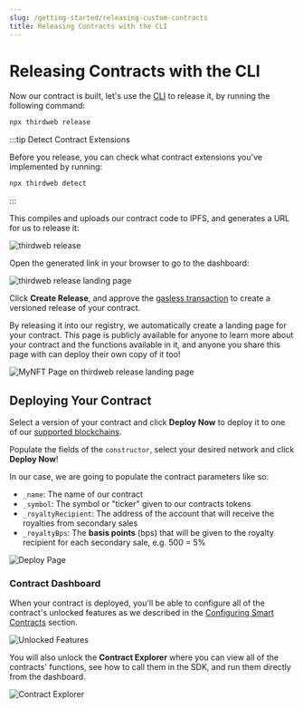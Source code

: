 ```yaml
---
slug: /getting-started/releasing-custom-contracts
title: Releasing Contracts with the CLI
---
```



# Releasing Contracts with the CLI

Now our contract is built, let's use the [CLI](/cli) to release it, by running the following command:

```bash
npx thirdweb release
```

:::tip Detect Contract Extensions

Before you release, you can check what contract extensions you've implemented by running:

```bash
npx thirdweb detect
```

:::

This compiles and uploads our contract code to IPFS, and generates a URL for us to release it:

![thirdweb release](./assets/npx-thirdweb-release.png)

Open the generated link in your browser to go to the dashboard:

![thirdweb release landing page](./assets/thirdweb-release-info.png)

Click **Create Release**, and approve the [gasless transaction](/web3-sdk/advanced-features/gasless-transactions) to create a
versioned release of your contract.

By releasing it into our registry, we automatically create a landing page for your contract.
This page is publicly available for anyone to learn more about your contract and the functions available in it, and
anyone you share this page with can deploy their own copy of it too!

![MyNFT Page on thirdweb release landing page](./assets/npx-thirdweb-release-my-page.png)

## Deploying Your Contract

Select a version of your contract and click **Deploy Now** to deploy it to one of our [supported blockchains](https://blog.thirdweb.com/guides/which-network-should-you-use).

Populate the fields of the `constructor`, select your desired network and click **Deploy Now**!

In our case, we are going to populate the contract parameters like so:

- `_name`: The name of our contract
- `_symbol`: The symbol or "ticker" given to our contracts tokens
- `_royaltyRecipient`: The address of the account that will receive the royalties from secondary sales
- `_royaltyBps`: The **basis points** (bps) that will be given to the royalty recipient for each secondary sale, e.g. 500 = 5%

![Deploy Page](./assets/deploy-page.png)

### Contract Dashboard

When your contract is deployed, you'll be able to configure all of the
contract's unlocked features as we described in the [Configuring Smart Contracts](/getting-started/configuring-contracts) section.

![Unlocked Features](./assets/unlocked-features.png)

You will also unlock the **Contract Explorer** where you can view all of the contracts' functions, see how to call them in the SDK, and run them directly from the dashboard.

![Contract Explorer](./assets/contract-explorer.png)

